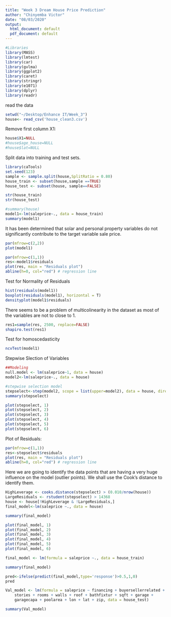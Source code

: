 ```yaml
---
title: "Week 3 Dream House Price Prediction"
author: "Chinyemba Victor"
date: "08/03/2020"
output:
  html_document: default
  pdf_document: default
---
```


```r
#Libraries 
library(MASS)
library(lmtest)
library(car)
library(gvlma)
library(ggplot2)
library(caret)
library(stringr)
library(e1071)
library(dplyr)
library(readr)

```

read the data 

```r
setwd("~/Desktop/Enhance IT/Week_3")
house<- read_csv('house_clean3.csv')
```

Remove first column X1:
```r

house$X1=NULL
#house$age_house=NULL
#house$lat=NULL
```

Split data into training and test sets.


```r
library(caTools)
set.seed(123)
sample <- sample.split(house,SplitRatio = 0.80)
house_train <- subset(house,sample ==TRUE) 
house_test <- subset(house, sample==FALSE)

str(house_train)
str(house_test)
```





```r
#summary(house)
model1<-lm(saleprice~., data = house_train)
summary(model1)
```

It has been determined that solar and personal property variables do not significantly contribute to the target variable sale price. 

```r
par(mfrow=c(2,2))
plot(model1)

```


```r
par(mfrow=c(1,1))
res<-model1$residuals
plot(res, main = "Residuals plot")  
abline(h=0, col="red") # regression line
```


Test for Normality of Residuals

```r
hist(residuals(model1))
boxplot(residuals(model1), horizontal = T)
densityplot(model1$residuals)
```

There seems to be a problem of multicolinearity in the dataset as most of the variables are not to close to 1.
```r

res1=sample(res, 2500, replace=FALSE)
shapiro.test(res1)
```

Test for homoscedasticity
```r
ncvTest(model1)
```

Stepwise Slection of Variables 

```r
##Modeling
null.model <- lm(saleprice~1, data = house)
model2<-lm(saleprice~., data = house)

#stepwise selection model
stepselect<-step(model2, scope = list(upper=model2), data = house, direction = "both", trace = 0)
summary(stepselect)

plot(stepselect, 1)
plot(stepselect, 2)
plot(stepselect, 3)
plot(stepselect, 4)
plot(stepselect, 5)
plot(stepselect, 6)

```
Plot of Residuals:
```r
par(mfrow=c(1,1))
res<-stepselect$residuals
plot(res, main = "Residuals plot")  
abline(h=0, col="red") # regression line
```
Here we are going to identify the data points that are having a very huge influence on the model (outlier points). We shall use the Cook's distance to identify them.
```r

HighLeverage <- cooks.distance(stepselect) > (0.010/nrow(house))
LargeResiduals <- rstudent(stepselect) > 14368
house <- house[!HighLeverage & !LargeResiduals,]
final_model<-lm(saleprice ~., data = house)

summary(final_model)

```

```r
plot(final_model, 1)
plot(final_model, 2)
plot(final_model, 3)
plot(final_model, 4)
plot(final_model, 5)
plot(final_model, 6)

```



```r
final_model <- lm(formula = saleprice ~., data = house_train)

summary(final_model)

pred<-ifelse(predict(final_model,type='response')>0.5,1,0)
pred

```


```r

Val_model <- lm(formula = saleprice ~ financing + buyersellerrelated + personalproperty + 
    stories + rooms + walls + roof + bathfixtur + sqft + garage + 
    garagecapa + poolarea + lon + lat + zip, data = house_test)

summary(Val_model)
```






